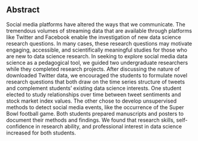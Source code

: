## Abstract

Social media platforms have altered the ways that we communicate. The tremendous volumes of streaming data that are available through platforms like Twitter and Facebook enable the investigation of new data science research questions. In many cases, these research questions may motivate engaging, accessible, and scientifically meaningful studies for those who are new to data science research. 
In seeking to explore social media data science as a pedagogical tool, we guided two undergraduate researchers while they completed research projects. After discussing the nature of downloaded Twitter data, we encouraged the students to formulate novel research questions that both draw on the time series structure of tweets and complement students' existing data science interests. One student elected to study relationships over time between tweet sentiments and stock market index values. The other chose to develop unsupervised methods to detect social media events, like the occurrence of the Super Bowl football game. Both students prepared manuscripts and posters to document their methods and findings. We found that research skills, self-confidence in research ability, and professional interest in data science increased for both students. 
